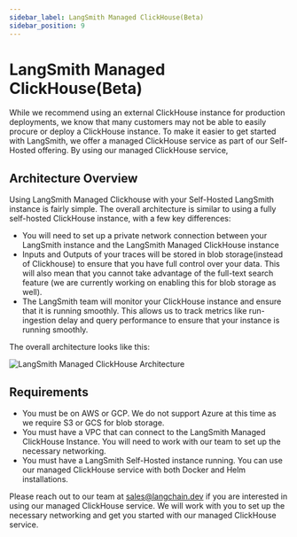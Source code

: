 ```yaml
---
sidebar_label: LangSmith Managed ClickHouse(Beta)
sidebar_position: 9
---
```


# LangSmith Managed ClickHouse(Beta)

While we recommend using an external ClickHouse instance for production deployments, we know that many customers may not be able to easily procure or deploy
a ClickHouse instance. To make it easier to get started with LangSmith, we offer a managed ClickHouse service as part of our Self-Hosted offering.
By using our managed ClickHouse service,

## Architecture Overview

Using LangSmith Managed Clickhouse with your Self-Hosted LangSmith instance is fairly simple. The overall architecture is similar to using a fully self-hosted ClickHouse instance, with a few key differences:

- You will need to set up a private network connection between your LangSmith instance and the LangSmith Managed ClickHouse instance
- Inputs and Outputs of your traces will be stored in blob storage(instead of Clickhouse) to ensure that you have full control over your data. This will also mean that you cannot take advantage of the full-text search feature (we are currently working on enabling this for blob storage as well).
- The LangSmith team will monitor your ClickHouse instance and ensure that it is running smoothly. This allows us to track metrics like run-ingestion delay and query performance to ensure that your instance is running smoothly.

The overall architecture looks like this:

![LangSmith Managed ClickHouse Architecture](./static/langsmith_managed_clickhouse_architecture.png)

## Requirements

- You must be on AWS or GCP. We do not support Azure at this time as we require S3 or GCS for blob storage.
- You must have a VPC that can connect to the LangSmith Managed ClickHouse Instance. You will need to work with our team to set up the necessary networking.
- You must have a LangSmith Self-Hosted instance running. You can use our managed ClickHouse service with both Docker and Helm installations.

Please reach out to our team at sales@langchain.dev if you are interested in using our managed ClickHouse service. We will work with you to set up the necessary networking and get you started with our managed ClickHouse service.
